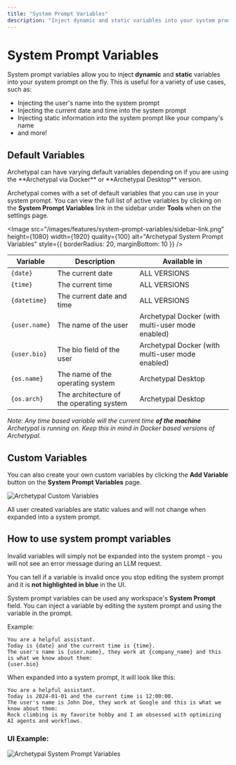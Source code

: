 ```yaml
---
title: "System Prompt Variables"
description: "Inject dynamic and static variables into your system prompt on the fly"
---
```


# System Prompt Variables

System prompt variables allow you to inject **dynamic** and **static** variables into your system prompt on the fly. This is useful for a variety of use cases, such as:

- Injecting the user's name into the system prompt
- Injecting the current date and time into the system prompt
- Injecting static information into the system prompt like your company's name
- and more!

## Default Variables

<Callout type="info" emoji="️💡">
  Archetypal can have varying default variables depending on if you are using the **Archetypal via Docker** or **Archetypal Desktop** version.
</Callout>

Archetypal comes with a set of default variables that you can use in your system prompt. You can view the full list of active variables by clicking on the **System Prompt Variables** link in the sidebar under **Tools** when on the settings page.

<Image
  src="/images/features/system-prompt-variables/sidebar-link.png"
  height={1080}
  width={1920}
  quality={100}
  alt="Archetypal System Prompt Variables"
  style={{ borderRadius: 20, marginBottom: 10 }}
/>

| Variable | Description | Available in |
| -------- | ----------- | ------------ |
| `{date}` | The current date | ALL VERSIONS |
| `{time}` | The current time | ALL VERSIONS |
| `{datetime}` | The current date and time | ALL VERSIONS |
| `{user.name}` | The name of the user | Archetypal Docker (with multi-user mode enabled) |
| `{user.bio}` | The bio field of the user | Archetypal Docker (with multi-user mode enabled) |
| `{os.name}` | The name of the operating system | Archetypal Desktop |
| `{os.arch}` | The architecture of the operating system | Archetypal Desktop |

_Note: Any time based variable will the current time **of the machine** Archetypal is running on. Keep this in mind in Docker based versions of Archetypal._

## Custom Variables

You can also create your own custom variables by clicking the **Add Variable** button on the **System Prompt Variables** page.

<Image
  src="/images/features/system-prompt-variables/add-variable.png"
  height={1080}
  width={1920}
  quality={100}
  alt="Archetypal Custom Variables"
/>

All user created variables are static values and will not change when expanded into a system prompt.

## How to use system prompt variables

<Callout type="info" emoji="️💡">
  Invalid variables will simply not be expanded into the system prompt - you will not see an error message during an LLM request.

  You can tell if a variable is invalid once you stop editing the system prompt and it is **not highlighted in blue** in the UI.
</Callout>

System prompt variables can be used any workspace's **System Prompt** field. You can inject a variable by editing the system prompt and using the variable in the prompt.

Example:

```
You are a helpful assistant.
Today is {date} and the current time is {time}.
The user's name is {user.name}, they work at {company_name} and this is what we know about them:
{user.bio}
```

When expanded into a system prompt, it will look like this:

```
You are a helpful assistant.
Today is 2024-01-01 and the current time is 12:00:00.
The user's name is John Doe, they work at Google and this is what we know about them:
Rock climbing is my favorite hobby and I am obsessed with optimizing AI agents and workflows.
```

### UI Example:

<Image
  src="/images/features/system-prompt-variables/system-prompt-var.png"
  height={1080}
  width={1920}
  quality={100}
  alt="Archetypal System Prompt Variables"
/>